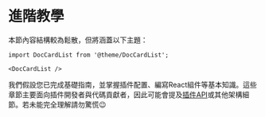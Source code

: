 # 進階教學

本節內容結構較為鬆散，但將涵蓋以下主題：

```mdx-code-block
import DocCardList from '@theme/DocCardList';

<DocCardList />
```

我們假設您已完成基礎指南，並掌握插件配置、編寫React組件等基本知識。這些章節主要面向插件開發者與代碼貢獻者，因此可能會提及[插件API](../api/plugin-methods/README.mdx)或其他架構細節。若未能完全理解請勿驚慌😉